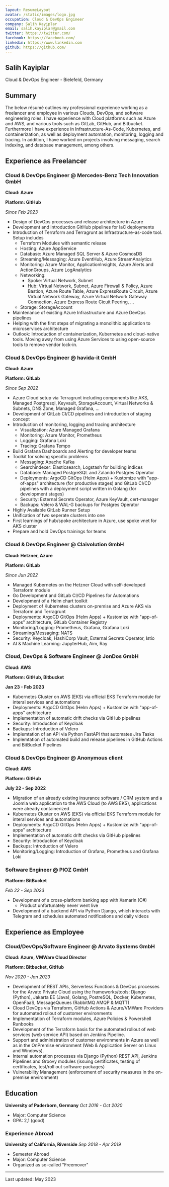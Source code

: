 ```yaml
---
layout: ResumeLayout
avatar: /static/images/logo.jpg
occupation: Cloud & DevOps Engineer
company: Salih Kayiplar
email: salih.kayiplar@gmail.com
twitter: https://twitter.com/
facebook: https://facebook.com/
linkedin: https://www.linkedin.com
github: https://github.com/
---
```


## Salih Kayiplar

Cloud & DevOps Engineer - Bielefeld, Germany

## Summary
The below résumé outlines my professional experience working as a freelancer and employee in various Clouds, DevOps, and software engineering roles. 
I have experience with Cloud platforms such as Azure and AWS, and various tools such as GitLab, GitHub, and Bitbucket. Furthermore I have experience in Infrastructure-As-Code, Kubernetes, and containerization, as well as deployment automation, monitoring, logging and tracing. In addition, I have worked on projects involving messaging, search indexing, and database management, among others.


## Experience as Freelancer

### Cloud & DevOps Engineer @ Mercedes-Benz Tech Innovation GmbH
**Cloud: Azure**

**Platform: GitHub**

_Since Feb 2023_

- Design of DevOps processes and release architecture in Azure
- Development and introduction GitHub pipelines for IaC deployments
- Introduction of Terraform and Terragrunt as Infrastructure-as-code tool. Setup includes
    - Terraform Modules with semantic release
    - Hosting: Azure AppService
    - Database: Azure Managed SQL Server & Azure CosmosDB
    - Streaming/Messaging: Azure EventHub, Azure StreamAnalytics
    - Monitoring: Azure Monitor, ApplicationInsights, Azure Alerts and ActionGroups, Azure LogAnalytics
    - Networking: 
        - Spoke: Virtual Network, Subnet
        - Hub: Virtual Network, Subnet, Azure Firewall & Policy, Azure Bastion, Azure Route Table, Azure ExpressRoute Circuit, Azure Virtual Network Gateway, Azure Virtual Network Gateway Connection, Azure Express Route Cicuit Peering, ...
    - Storage: StorageAccount
- Maintenance of existing Azure Infrastructure and Azure DevOps pipelines
- Helping with the first steps of migrating a monolithic application to microservices architecture
- Outlook: Introduction of containerization, Kubernetes and cloud-native tools. Moving away from using Azure Services to using open-source tools to remove vendor lock-in.


### Cloud & DevOps Engineer @ havida-it GmbH
**Cloud: Azure**

**Platform: GitLab**

_Since Sep 2022_

- Azure Cloud setup via Terragrunt including components like AKS, Managed Postgresql, Keyvault, StorageAccount, Virtual Networks & Subnets, DNS Zone, Managed Grafana, ...
- Development of GitLab CI/CD pipelines and introduction of staging concept
- Introduction of monitoring, logging and tracing architecture
    - Visualization: Azure Managed Grafana
    - Monitoring: Azure Monitor, Prometheus
    - Logging: Grafana Loki
    - Tracing: Grafana Tempo
- Build Grafana Dashboards and Alerting for developer teams
- Toolkit for solving specific problems
    - Messaging: Apache Kafka
    - Searchindexer: Elasticsearch, Logstash for building indices
    - Database: Managed PostgreSQL and Zalando Postgres Operator
    - Deployments: ArgoCD GitOps (Helm Apps) + Kustomize with "app-of-apps" architecture (for productive stages) and GitLab CI/CD pipelines with a deployment script written in Golang (for development stages)
    - Security: External Secrets Operator, Azure KeyVault, cert-manager
    - Backups: Velero & WAL-G backups for Postgres Operator
- Highly Available GitLab Runner Setup
- Unification of two seperate clusters into one
- First learnings of hub/spoke architecture in Azure, use spoke vnet for AKS cluster
- Prepare and hold DevOps trainings for teams

### Cloud & DevOps Engineer @ Claivolution GmbH
**Cloud: Hetzner, Azure**

**Platform: GitLab**

_Since Jun 2022_

- Managed Kubernetes on the Hetzner Cloud with self-developed Terraform module
- Go Development and GitLab CI/CD Pipelines for Automations 
- Development of a Helm chart toolkit
- Deployment of Kubernetes clusters on-premise and Azure AKS via Terraform and Terragrunt 
- Deployments: ArgoCD GitOps (Helm Apps) + Kustomize with "app-of-apps" architecture, GitLab Container Registry  
- Monitoring/Logging: Prometheus, Grafana, Grafana Loki
- Streaming/Messaging: NATS
- Security: Keycloak, HashiCorp Vault, External Secrets Operator, Istio
- AI & Machine Learning: JupyterHub, Aim, Ray

### Cloud, DevOps & Software Engineer @ JonDos GmbH
**Cloud: AWS**

**Platform: GitHub, Bitbucket**

__Jan 23 - Feb 2023__

- Kubernetes Cluster on AWS (EKS) via official EKS Terraform module for interal services and automations
- Deployments: ArgoCD GitOps (Helm Apps) + Kustomize with "app-of-apps" architecture
- Implementation of automatic drift checks via GitHub pipelines
- Security: Introduction of Keycloak
- Backups: Introduction of Velero
- Implemtation of an API via Python FastAPI that automates Jira Tasks
- Implemtation of automated build and release pipelines in GitHub Actions and BitBucket Pipelines

### Cloud & DevOps Engineer @ Anonymous client
**Cloud: AWS**

**Platform: GitHub**

__July 22 - Sep 2022__

- Migration of an already existing insurance software / CRM system and a Joomla web application to the AWS Cloud (to AWS EKS), applications were already containerized
- Kubernetes Cluster on AWS (EKS) via official EKS Terraform module for interal services and automations
- Deployments: ArgoCD GitOps (Helm Apps) + Kustomize with "app-of-apps" architecture
- Implementation of automatic drift checks via GitHub pipelines
- Security: Introduction of Keycloak
- Backups: Introduction of Velero
- Monitoring/Logging: Introduction of Grafana, Prometheus and Grafana Loki

### Software Engineer @ PIOZ GmbH
**Platform: BitBucket**

_Feb 22 - Sep 2023_

- Development of a cross-platform banking app with Xamarin (C#)
    - Product unfortunately never went live
- Development of a backend API via Python Django, which interacts with Telegram and schedules automated notifications and daily videos

## Experience as Employee

### Cloud/DevOps/Software Engineer @ Arvato Systems GmbH
**Cloud: Azure, VMWare Cloud Director**

**Platform: Bitbucket, GitHub**


_Nov 2020 - Jan 2023_

- Development of REST APIs, Serverless Functions & DevOps processes for the Arvato Private Cloud using the frameworks/tools: Django (Python), Jakarta EE (Java), Golang, PostreSQL, Docker, Kubernetes, OpenFaaS, MessageQueues (RabbitMQ AMQP & MQTT) 
- Cloud DevOps via Terraform, GitHub Actions & Azure/VMWare Providers for automated rollout of customer environments
- Implementation of Terraform modules, Azure Policies & Powershell Runbooks
- Development of the Terraform basis for the automated rollout of web services (web service API) based on Jenkins Pipeline.
- Support and administration of customer environments in Azure as well as in the OnPremise environment (Web & Application Server on Linux and Windows).
- Internal automation processes via Django (Python) REST API, Jenkins Pipelines and Groovy modules (issuing certificates, testing
of certificates, test/roll out software packages) 
- Vulnerability Management (enforcement of security measures in the on-premise environment)

## Education

**University of Paderborn, Germany**
_Oct 2016 - Oct 2020_

- Major: Computer Science
- GPA: 2,1 (good)

### Experience Abroad
**University of California, Riverside**
_Sep 2018 - Apr 2019_

- Semester Abroad
- Major: Computer Science
- Organized as so-called "Freemover"


---

Last updated: May 2023
